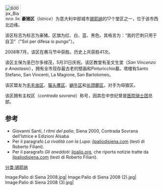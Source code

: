 [[Image:600px_Bianco_listato_di_Nero_Turchino_e_Rosso.PNG|50px]] 
'''豪猪区'''（''Istrice''）为意大利中部城市[[锡耶纳|锡耶纳]]的17个堂区之一，位于该市西北边缘。

该区标志为标志为豪猪。区旗为红、白、蓝、黑色。其格言为：“我的芒刺只用于自卫”（"Sol per difesa io pungo"）。

2008年7月，该区在赛马节中获胜。历史上共获胜41次。

该区主保为圣巴尔多禄茂，5月31日庆祝。该区教堂有圣文生堂（''San Vincenzo e Anastasio''），拥有全市现存最古老的壁画和Pinturicchio墓。塔楼有Santo Stefano, San Vincenti, La Magione, San Bartolomeo。

该区盟友为[[毛毛虫区|毛毛虫区]]、[[猫头鹰区|猫头鹰区]]、[[蜗牛区|蜗牛区]]和[[长颈鹿区|长颈鹿区]]，对手为母狼区。

该区拥有主权区（''contrada sovrana''）称号，因其在中世纪曾是[[医院骑士团|医院骑士团]]总部。
== 参考 ==
<references/>
*Giovanni Santi, ''I ritmi del palio'', Siena 2000, Contrada Sovrana dell'Istrice e Edizioni Alsaba
*Per il paragrafo ''La rivalità con la Lupa'': [https://web.archive.org/web/20120129134259/http://www.ilpaliodisiena.com/italia/siena/contrade/5lupa.htm ilpaliodisiena.com] (testi di Roberto Filiani).
*Per il paragrafo ''Gli aneddoti'': [http://www.ilpalio.org/aneddoti_ISTRICE04.htm ilpalio.org]{{Wayback|url=http://www.ilpalio.org/aneddoti_ISTRICE04.htm |date=20080719230542 }}, che riporta notizie tratte da [http://www.ilpaliodisiena.com ilpaliodisiena.com]{{Wayback|url=http://www.ilpaliodisiena.com/ |date=20110907231050 }} (testi di Roberto Filiani).

[[分类:锡耶纳|分类:锡耶纳]]

<gallery>
Image:Palio di Siena 2008.jpg|
Image:Palio di Siena 2008 (2).jpg|
Image:Palio di Siena 2008 (3).jpg|
</gallery>